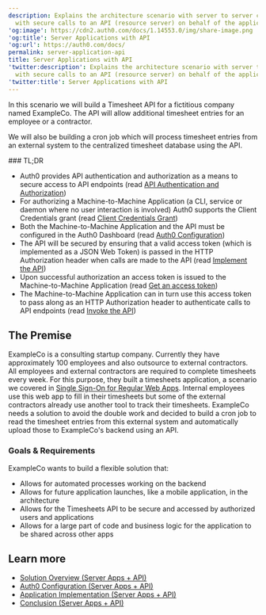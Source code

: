 ```yaml
---
description: Explains the architecture scenario with server to server communication
  with secure calls to an API (resource server) on behalf of the application.
'og:image': https://cdn2.auth0.com/docs/1.14553.0/img/share-image.png
'og:title': Server Applications with API
'og:url': https://auth0.com/docs/
permalink: server-application-api
title: Server Applications with API
'twitter:description': Explains the architecture scenario with server to server communication
  with secure calls to an API (resource server) on behalf of the application.
'twitter:title': Server Applications with API
---
```

In this scenario we will build a Timesheet API for a fictitious company named ExampleCo. The API will allow additional timesheet entries for an employee or a contractor.

We will also be building a cron job which will process timesheet entries from an external system to the centralized timesheet database using the API.

<Info>
### TL;DR

* Auth0 provides API authentication and authorization as a means to secure access to API endpoints (read [API Authentication and Authorization](/docs/get-started/architecture-scenarios/server-application-api/part-1#api-authentication-and-authorization))
* For authorizing a Machine-to-Machine Application (a CLI, service or daemon where no user interaction is involved) Auth0 supports the Client Credentials grant (read [Client Credentials Grant](/docs/get-started/architecture-scenarios/server-application-api/part-1#client-credentials-grant))
* Both the Machine-to-Machine Application and the API must be configured in the Auth0 Dashboard (read [Auth0 Configuration](/docs/get-started/architecture-scenarios/server-application-api/part-2))
* The API will be secured by ensuring that a valid access token (which is implemented as a JSON Web Token) is passed in the HTTP Authorization header when calls are made to the API (read [Implement the API](/docs/get-started/architecture-scenarios/server-application-api/part-3))
* Upon successful authorization an access token is issued to the Machine-to-Machine Application (read [Get an access token](/docs/get-started/architecture-scenarios/server-application-api/part-3#get-an-access-token))
* The Machine-to-Machine Application can in turn use this access token to pass along as an HTTP Authorization header to authenticate calls to API endpoints (read [Invoke the API](/docs/get-started/architecture-scenarios/server-application-api/part-3#invoke-the-api))
</Info>

## The Premise

ExampleCo is a consulting startup company. Currently they have approximately 100 employees and also outsource to external contractors. All employees and external contractors are required to complete timesheets every week. For this purpose, they built a timesheets application, a scenario we covered in [Single Sign-On for Regular Web Apps](/docs/get-started/architecture-scenarios/sso-for-regular-web-apps). Internal employees use this web app to fill in their timesheets but some of the external contractors already use another tool to track their timesheets. ExampleCo needs a solution to avoid the double work and decided to build a cron job to read the timesheet entries from this external system and automatically upload those to ExampleCo's backend using an API.

### Goals & Requirements

ExampleCo wants to build a flexible solution that:

* Allows for automated processes working on the backend
* Allows for future application launches, like a mobile application, in the architecture
* Allows for the Timesheets API to be secure and accessed by authorized users and applications
* Allows for a large part of code and business logic for the application to be shared across other apps

## Learn more

* [Solution Overview (Server Apps + API)](/docs/get-started/architecture-scenarios/server-application-api/part-1)
* [Auth0 Configuration (Server Apps + API)](/docs/get-started/architecture-scenarios/server-application-api/part-2)
* [Application Implementation (Server Apps + API)](/docs/get-started/architecture-scenarios/server-application-api/part-3)
* [Conclusion (Server Apps + API)](/docs/get-started/architecture-scenarios/server-application-api/part-4)